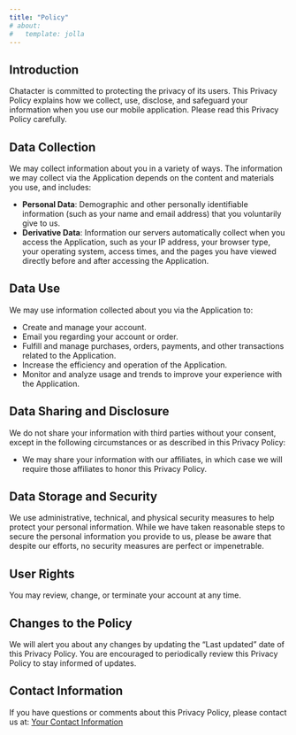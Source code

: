 ```yaml
---
title: "Policy"
# about:
#   template: jolla
---
```

## Introduction

Chatacter is committed to protecting the privacy of its users. This Privacy Policy explains how we collect, use, disclose, and safeguard your information when you use our mobile application. Please read this Privacy Policy carefully.

## Data Collection

We may collect information about you in a variety of ways. The information we may collect via the Application depends on the content and materials you use, and includes:

- **Personal Data**: Demographic and other personally identifiable information (such as your name and email address) that you voluntarily give to us.
- **Derivative Data**: Information our servers automatically collect when you access the Application, such as your IP address, your browser type, your operating system, access times, and the pages you have viewed directly before and after accessing the Application.

## Data Use

We may use information collected about you via the Application to:

- Create and manage your account.
- Email you regarding your account or order.
- Fulfill and manage purchases, orders, payments, and other transactions related to the Application.
- Increase the efficiency and operation of the Application.
- Monitor and analyze usage and trends to improve your experience with the Application.

## Data Sharing and Disclosure

We do not share your information with third parties without your consent, except in the following circumstances or as described in this Privacy Policy:

- We may share your information with our affiliates, in which case we will require those affiliates to honor this Privacy Policy.

## Data Storage and Security

We use administrative, technical, and physical security measures to help protect your personal information. While we have taken reasonable steps to secure the personal information you provide to us, please be aware that despite our efforts, no security measures are perfect or impenetrable.

## User Rights

You may review, change, or terminate your account at any time.

## Changes to the Policy

We will alert you about any changes by updating the “Last updated” date of this Privacy Policy. You are encouraged to periodically review this Privacy Policy to stay informed of updates.

## Contact Information

If you have questions or comments about this Privacy Policy, please contact us at: [Your Contact Information](https://mh0386.github.io/graduation_project/#contact-us)
